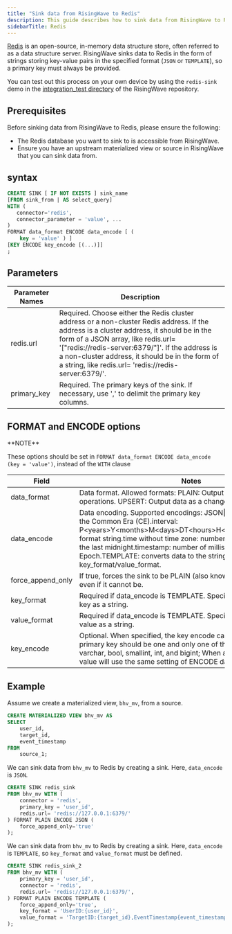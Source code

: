 ```yaml
---
title: "Sink data from RisingWave to Redis"
description: This guide describes how to sink data from RisingWave to Redis.
sidebarTitle: Redis
---
```


[Redis](https://redis.io) is an open-source, in-memory data structure store, often referred to as a data structure server. RisingWave sinks data to Redis in the form of strings storing key-value pairs in the specified format (`JSON` or `TEMPLATE`), so a primary key must always be provided.

You can test out this process on your own device by using the `redis-sink` demo in the [integration\_test directory](https://github.com/risingwavelabs/risingwave/tree/main/integration%5Ftests) of the RisingWave repository.

## Prerequisites

Before sinking data from RisingWave to Redis, please ensure the following:

* The Redis database you want to sink to is accessible from RisingWave.
* Ensure you have an upstream materialized view or source in RisingWave that you can sink data from.

## syntax

```sql
CREATE SINK [ IF NOT EXISTS ] sink_name
[FROM sink_from | AS select_query]
WITH (
   connector='redis',
   connector_parameter = 'value', ...
)
FORMAT data_format ENCODE data_encode [ (
    key = 'value' ) ]
[KEY ENCODE key_encode [(...)]]
;
```

## Parameters

| Parameter Names | Description                                                                                                                                                                                                                                                                                                                                       |
| --------------- | ------------------------------------------------------------------------------------------------------------------------------------------------------------------------------------------------------------------------------------------------------------------------------------------------------------------------------------------------- |
| redis.url       | Required. Choose either the Redis cluster address or a non-cluster Redis address. If the address is a cluster address, it should be in the form of a JSON array, like redis.url= '\["redis://redis-server:6379/"\]'. If the address is a non-cluster address, it should be in the form of a string, like redis.url= 'redis://redis-server:6379/'. |
| primary\_key    | Required. The primary keys of the sink. If necessary, use ',' to delimit the primary key columns.                                                                                                                                                                                                                                                 |

## FORMAT and ENCODE options

<Info>
**NOTE**

These options should be set in `FORMAT data_format ENCODE data_encode (key = 'value')`, instead of the `WITH` clause
</Info>

| Field               | Notes                                                                                                                                                                                                                                                                                                                                                                        |
| ------------------- | ---------------------------------------------------------------------------------------------------------------------------------------------------------------------------------------------------------------------------------------------------------------------------------------------------------------------------------------------------------------------------- |
| data\_format        | Data format. Allowed formats: PLAIN: Output data with insert operations. UPSERT: Output data as a changelog stream.                                                                                                                                                                                                                                                          |
| data\_encode        | Data encoding. Supported encodings: JSON:date: number of days since the Common Era (CE).interval: P\<years>Y\<months>M\<days>DT\<hours>H\<minutes>M\<seconds>S format string.time without time zone: number of milliseconds past the last midnight.timestamp: number of milliseconds since the Epoch.TEMPLATE: converts data to the string specified by key\_format/value\_format. |
| force\_append\_only | If true, forces the sink to be PLAIN (also known as append-only), even if it cannot be.                                                                                                                                                                                                                                                                                      |
| key\_format         | Required if data\_encode is TEMPLATE. Specify the format for the key as a string.                                                                                                                                                                                                                                                                                            |
| value\_format       | Required if data\_encode is TEMPLATE. Specify the format for the value as a string.                                                                                                                                                                                                                                                                                          |
| key\_encode         | Optional. When specified, the key encode can only be TEXT, and the primary key should be one and only one of the following types: varchar, bool, smallint, int, and bigint; When absent, both key and value will use the same setting of ENCODE data\_encode ( ... ).                                                                                                        |

## Example

Assume we create a materialized view, `bhv_mv`, from a source.

```sql
CREATE MATERIALIZED VIEW bhv_mv AS
SELECT
    user_id,
    target_id,
    event_timestamp
FROM
    source_1;
```

We can sink data from `bhv_mv` to Redis by creating a sink. Here, `data_encode` is `JSON`.

```sql
CREATE SINK redis_sink
FROM bhv_mv WITH (
    connector = 'redis',
    primary_key = 'user_id',
    redis.url= 'redis://127.0.0.1:6379/'
) FORMAT PLAIN ENCODE JSON (
    force_append_only='true'
);
```

We can sink data from `bhv_mv` to Redis by creating a sink. Here, `data_encode` is `TEMPLATE`, so `key_format` and `value_format` must be defined.

```sql
CREATE SINK redis_sink_2
FROM bhv_mv WITH (
    primary_key = 'user_id',
    connector = 'redis',
    redis.url= 'redis://127.0.0.1:6379/',
) FORMAT PLAIN ENCODE TEMPLATE (
    force_append_only='true',
    key_format = 'UserID:{user_id}',
    value_format = 'TargetID:{target_id},EventTimestamp{event_timestamp}'
);
```

